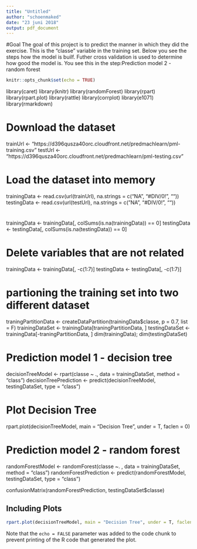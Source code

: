 ---
title: "Untitled"
author: "schoenmaked"
date: "23 juni 2018"
output: pdf_document
---
#Goal
The goal of this project is to predict the manner in which they did the exercise. This is the "classe" variable in the training set. Below you see the steps how the model is builf. Futher cross validation is used to determine how good the model is. You see this in the step:Prediction model 2 - random forest


```{r setup, include=FALSE}
knitr::opts_chunk$set(echo = TRUE)
```



library(caret)
library(knitr)
library(randomForest)
library(rpart)
library(rpart.plot)
library(rattle)
library(corrplot)
library(e1071)
library(rmarkdown)

# Download the dataset 
trainUrl <- "https://d396qusza40orc.cloudfront.net/predmachlearn/pml-training.csv"
testUrl  <- "https://d396qusza40orc.cloudfront.net/predmachlearn/pml-testing.csv"


# Load the dataset into memory
trainingData <- read.csv(url(trainUrl), na.strings = c("NA", "#DIV/0!", ""))
testingData <- read.csv(url(testUrl), na.strings = c("NA", "#DIV/0!", ""))

#
trainingData <- trainingData[, colSums(is.na(trainingData)) == 0]
testingData <- testingData[, colSums(is.na(testingData)) == 0]

# Delete variables that are not related 
trainingData <- trainingData[, -c(1:7)]
testingData <- testingData[, -c(1:7)]

# partioning the training set into two different dataset
traningPartitionData <- createDataPartition(trainingData$classe,  p = 0.7, list = F)
trainingDataSet <- trainingData[traningPartitionData, ]
testingDataSet <- trainingData[-traningPartitionData, ]
dim(trainingData); dim(testingDataSet)


# Prediction model 1 - decision tree
decisionTreeModel <- rpart(classe ~ ., data = trainingDataSet, method = "class")
decisionTreePrediction <- predict(decisionTreeModel, testingDataSet, type = "class")

# Plot Decision Tree
rpart.plot(decisionTreeModel, main = "Decision Tree", under = T, faclen = 0)


# Prediction model 2 - random forest
randomForestModel <- randomForest(classe ~. , data = trainingDataSet, method = "class")
randomForestPrediction <- predict(randomForestModel, testingDataSet, type = "class")

confusionMatrix(randomForestPrediction, testingDataSet$classe)




## Including Plots



```{r pressure, echo=FALSE}
rpart.plot(decisionTreeModel, main = "Decision Tree", under = T, faclen = 0)
```

Note that the `echo = FALSE` parameter was added to the code chunk to prevent printing of the R code that generated the plot.
